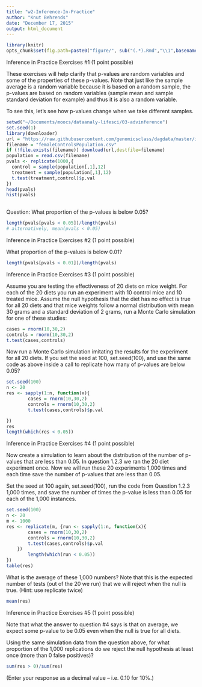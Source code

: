 ```yaml
---
title: "w2-Inference-In-Practice"
author: "Knut Behrends"
date: "December 17, 2015"
output: html_document
---
```

```r
library(knitr)
opts_chunk$set(fig.path=paste0("figure/", sub("(.*).Rmd","\\1",basename(knitr:::knit_concord$get('infile'))), "-"))
```
 Inference in Practice Exercises #1 (1 point possible)

These exercises will help clarify that p-values are random variables and some of the properties of these p-values. Note that just like the sample average is a random variable because it is based on a random sample, the p-values are based on random variables (sample mean and sample standard deviation for example) and thus it is also a random variable.

To see this, let's see how p-values change when we take different samples.
```r

setwd("~/Documents/moocs/dataanaly-lifesci/03-advinference")
set.seed(1)
library(downloader)
url = "https://raw.githubusercontent.com/genomicsclass/dagdata/master/inst/extdata/femaleControlsPopulation.csv"
filename = "femaleControlsPopulation.csv"
if (!file.exists(filename)) download(url,destfile=filename)
population = read.csv(filename)
pvals <- replicate(1000,{
  control = sample(population[,1],12)
  treatment = sample(population[,1],12)
  t.test(treatment,control)$p.val
})
head(pvals)
hist(pvals)
    

```
Question: What proportion of the p-values is below 0.05?

```r
length(pvals[pvals < 0.05])/length(pvals)
# alternatively, mean(pvals < 0.05)
```

Inference in Practice Exercises #2 (1 point possible)

What proportion of the p-values is below 0.01?

```r
length(pvals[pvals < 0.01])/length(pvals)
```


Inference in Practice Exercises #3 (1 point possible)

Assume you are testing the effectiveness of 20 diets on mice weight. For each of the 20 diets you run an experiment with 10 control mice and 10 treated mice. Assume the null hypothesis that the diet has no effect is true for all 20 diets and that mice weights follow a normal distribution with mean 30 grams and a standard deviation of 2 grams, run a Monte Carlo simulation for one of these studies:

```r


cases = rnorm(10,30,2)
controls = rnorm(10,30,2)
t.test(cases,controls)

```

Now run a Monte Carlo simulation imitating the results for the experiment for all 20 diets. If you set the seed at 100, set.seed(100), and use the same code as above inside a call to replicate how many of p-values are below 0.05?

```r
set.seed(100)
n <- 20
res <- sapply(1:n, function(x){
        cases = rnorm(10,30,2)
        controls = rnorm(10,30,2)
        t.test(cases,controls)$p.val 

})
res
length(which(res < 0.05))
```

Inference in Practice Exercises #4 (1 point possible)

Now create a simulation to learn about the distribution of the number of p-values that are less than 0.05. In question 1.2.3 we ran the 20 diet experiment once. Now we will run these 20 experiments 1,000 times and each time save the number of p-values that are less than 0.05.

Set the seed at 100 again, set.seed(100), run the code from Question 1.2.3 1,000 times, and save the number of times the p-value is less than 0.05 for each of the 1,000 instances.

```r
set.seed(100)
n <- 20
m <- 1000
res <- replicate(m, {run <- sapply(1:n, function(x){
        cases = rnorm(10,30,2)
        controls = rnorm(10,30,2)
        t.test(cases,controls)$p.val 
    })
        length(which(run < 0.05))
})
table(res)


```
What is the average of these 1,000 numbers? Note that this is the expected number of tests (out of the 20 we run) that we will reject when the null is true. (Hint: use replicate twice)

```r
mean(res)
```

Inference in Practice Exercises #5 (1 point possible)

Note that what the answer to question #4 says is that on average, we expect some p-value to be 0.05 even when the null is true for all diets.

Using the same simulation data from the question above, for what proportion of the 1,000 replications do we reject the null hypothesis at least once (more than 0 false positives)? 
```r
sum(res > 0)/sum(res)
```


(Enter your response as a decimal value -- i.e. 0.10 for 10%.)